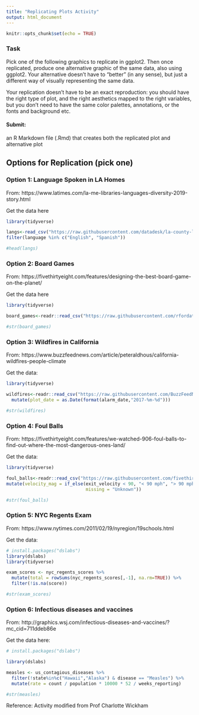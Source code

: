 ```yaml
---
title: "Replicating Plots Activity"
output: html_document
---
```


```r
knitr::opts_chunk$set(echo = TRUE)
```

### Task

Pick one of the following graphics to replicate in ggplot2. Then once replicated, produce one alternative graphic of the same data, also using ggplot2. Your alternative doesn’t have to “better” (in any sense), but just a different way of visually representing the same data.

Your replication doesn’t have to be an exact reproduction: you should have the right type of plot, and the right aesthetics mapped to the right variables, but you don’t need to have the same color palettes, annotations, or the fonts and background etc.

#### Submit:

an R Markdown file (.Rmd) that creates both the replicated plot and alternative plot

## Options for Replication (pick one)

### Option 1: Language Spoken in LA Homes

From: https://www.latimes.com/la-me-libraries-languages-diversity-2019-story.html

Get the data here

```r
library(tidyverse)

langs<-read_csv("https://raw.githubusercontent.com/datadesk/la-county-language-analysis/master/los-angeles-county-languages.csv") %>%
filter(language %in% c("English", "Spanish"))

#head(langs)
```
### Option 2: Board Games

From: https://fivethirtyeight.com/features/designing-the-best-board-game-on-the-planet/

Get the data here

```r
library(tidyverse)

board_games<-readr::read_csv("https://raw.githubusercontent.com/rfordatascience/tidytuesday/master/data/2019/2019-03-12/board_games.csv")

#str(board_games)
```

### Option 3: Wildfires in California 

From: https://www.buzzfeednews.com/article/peteraldhous/california-wildfires-people-climate

Get the data: 

```r
library(tidyverse)

wildfires<-readr::read_csv("https://raw.githubusercontent.com/BuzzFeedNews/2018-07-wildfire-trends/master/data/calfire_frap.csv") %>%
  mutate(plot_date = as.Date(format(alarm_date,"2017-%m-%d")))

#str(wildfires)
```

### Option 4: Foul Balls

From: https://fivethirtyeight.com/features/we-watched-906-foul-balls-to-find-out-where-the-most-dangerous-ones-land/

Get the data: 

```r
library(tidyverse)

foul_balls<-readr::read_csv("https://raw.githubusercontent.com/fivethirtyeight/data/master/foul-balls/foul-balls.csv") %>%
mutate(velocity_mag = if_else(exit_velocity < 90, "< 90 mph", "> 90 mph",
                              missing = "Unknown"))

#str(foul_balls)
```

### Option 5: NYC Regents Exam

From: https://www.nytimes.com/2011/02/19/nyregion/19schools.html

Get the data: 

```r
# install.packages("dslabs")
library(dslabs)
library(tidyverse)

exam_scores <- nyc_regents_scores %>%
  mutate(total = rowSums(nyc_regents_scores[,-1], na.rm=TRUE)) %>%
  filter(!is.na(score))

#str(exam_scores)
```
### Option 6: Infectious diseases and vaccines

From: http://graphics.wsj.com/infectious-diseases-and-vaccines/?mc_cid=711ddeb86e

Get the data here: 

```r
# install.packages("dslabs")

library(dslabs)

measles <- us_contagious_diseases %>%
  filter(!state%in%c("Hawaii","Alaska") & disease == "Measles") %>%
  mutate(rate = count / population * 10000 * 52 / weeks_reporting)

#str(measles)
```

Reference: Activity modified from Prof Charlotte Wickham


